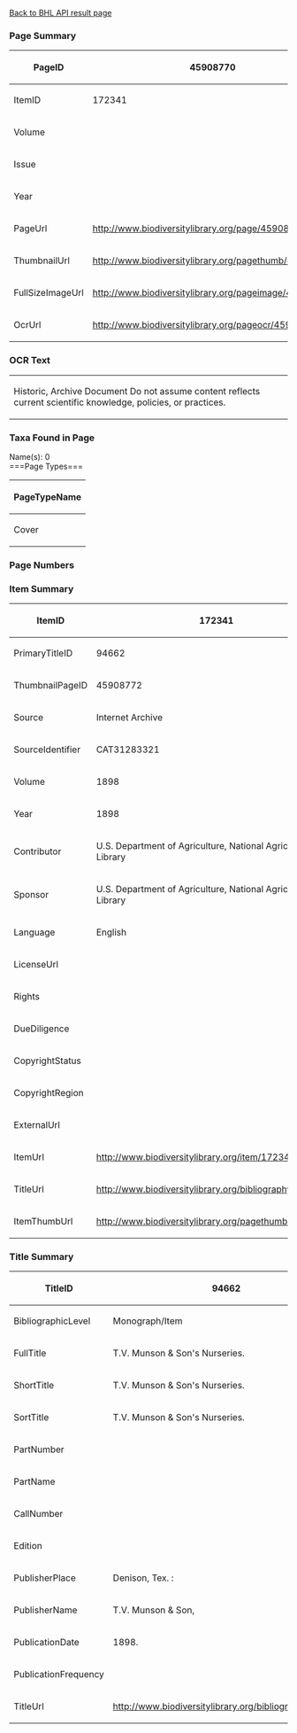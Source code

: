 <span class="plainlinks">[http://editors.eol.localhost/LiteratureEditor/Custom/bhl_access/index.php?page_id=45908770&search_type=pagesearch Back to BHL API result page]</span>
===Page Summary===
{| class="wikitable"
|-
! scope="row"| PageID
| 45908770
|-
! scope="row"| ItemID
| 172341
|-
! scope="row"| Volume
| 
|-
! scope="row"| Issue
| 
|-
! scope="row"| Year
| 
|-
! scope="row"| PageUrl
| http://www.biodiversitylibrary.org/page/45908770
|-
! scope="row"| ThumbnailUrl
| http://www.biodiversitylibrary.org/pagethumb/45908770
|-
! scope="row"| FullSizeImageUrl
| http://www.biodiversitylibrary.org/pageimage/45908770
|-
! scope="row"| OcrUrl
| http://www.biodiversitylibrary.org/pageocr/45908770
|}
===OCR Text===
{| class="wikitable"
|Historic, Archive Document Do not assume content reflects current  scientific knowledge, policies, or practices. 
|}
===Taxa Found in Page===
Name(s): 0<br />
===Page Types===
{| class="wikitable"
|-
! scope="col"|PageTypeName
|-
|Cover
|}
===Page Numbers===
===Item Summary===
{| class="wikitable"
|-
! scope="row"| ItemID
| 172341
|-
! scope="row"| PrimaryTitleID
| 94662
|-
! scope="row"| ThumbnailPageID
| 45908772
|-
! scope="row"| Source
| Internet Archive
|-
! scope="row"| SourceIdentifier
| CAT31283321
|-
! scope="row"| Volume
| 1898
|-
! scope="row"| Year
| 1898
|-
! scope="row"| Contributor
| U.S. Department of Agriculture, National Agricultural Library
|-
! scope="row"| Sponsor
| U.S. Department of Agriculture, National Agricultural Library
|-
! scope="row"| Language
| English
|-
! scope="row"| LicenseUrl
| 
|-
! scope="row"| Rights
| 
|-
! scope="row"| DueDiligence
| 
|-
! scope="row"| CopyrightStatus
| 
|-
! scope="row"| CopyrightRegion
| 
|-
! scope="row"| ExternalUrl
| 
|-
! scope="row"| ItemUrl
| http://www.biodiversitylibrary.org/item/172341
|-
! scope="row"| TitleUrl
| http://www.biodiversitylibrary.org/bibliography/94662
|-
! scope="row"| ItemThumbUrl
| http://www.biodiversitylibrary.org/pagethumb/45908772
|}
===Title Summary===
{| class="wikitable"
|-
! scope="row"| TitleID
| 94662
|-
! scope="row"| BibliographicLevel
| Monograph/Item
|-
! scope="row"| FullTitle
| T.V. Munson & Son's Nurseries.
|-
! scope="row"| ShortTitle
| T.V. Munson & Son's Nurseries.
|-
! scope="row"| SortTitle
| T.V. Munson & Son's Nurseries.
|-
! scope="row"| PartNumber
| 
|-
! scope="row"| PartName
| 
|-
! scope="row"| CallNumber
| 
|-
! scope="row"| Edition
| 
|-
! scope="row"| PublisherPlace
| Denison, Tex. :
|-
! scope="row"| PublisherName
| T.V. Munson & Son,
|-
! scope="row"| PublicationDate
| 1898.
|-
! scope="row"| PublicationFrequency
| 
|-
! scope="row"| TitleUrl
| http://www.biodiversitylibrary.org/bibliography/94662
|}
